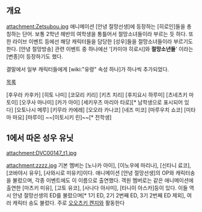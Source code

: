 == 개요 ==
attachment:Zetsubou.jpg
애니메이션 [안녕 절망선생]에 등장하는 [히로인]들을 총칭하는 단어. 보통 2학년 헤반의 여학생을 통틀어서 절망소녀들이라 부르는 듯 하다. 또한 라이브 이벤트 등에선 해당 캐릭터들을 담당한 [성우]들을 절망소녀들이라 부르기도 한다. [안녕 절망방송] 관련 이벤트 중 하나에선 '[카미야 히로시]와 '''절망소년들'''' 이라는 [변종]이 등장하기도 했다.

결말에서 일부 캐릭터들에게 [wiki:"유령" 속성 하나]가 하나씩 추가되었다.

[[목록]]

[후우라 카후카]
[히토 나미]
[코모리 키리]
[키츠 치리]
[후지요시 하루미]
[츠네츠키 마토이]
[오쿠사 마나미]
[카가 아이]
[세키우츠 마리아 타로][* 남학생으로 표시되어 있다]
[오토나시 메루]
[키무라 카에레]
[오오라 카나코]
[네즈 미코]
[마루우치 쇼코]
[미타마 마요]
[마루이]
~~[이토시키 린]~~[* 전학생]

== 1에서 따온 성우 유닛 ==
attachment:DVC00147_t1.jpg

attachment:zzzz.jpg
기본 멤버는 [노나카 아이], [이노우에 마리나], [신타니 료코], [코바야시 유우], [사와시로 미유키]이다.
애니메이션 [안녕 절망선생]의 OP와 캐릭터송을 불렀으며, 각종 이벤트에도 이 이름으로 출연했다.
객원 멤버로는 같은 애니메이션에 출연한 [마츠키 미유], [고토 유코], [사나다 아사미], [타니이 아스카]등이 있다. 이들 역시 안녕 절망선생의 ED를 불렀으며[* 1기 ED, 2기 2번째 ED, 3기 2번째 ED 제외], 여러 캐릭터 송도 불렀다.
주로 [[오오츠키 켄지]]와 활동한다
